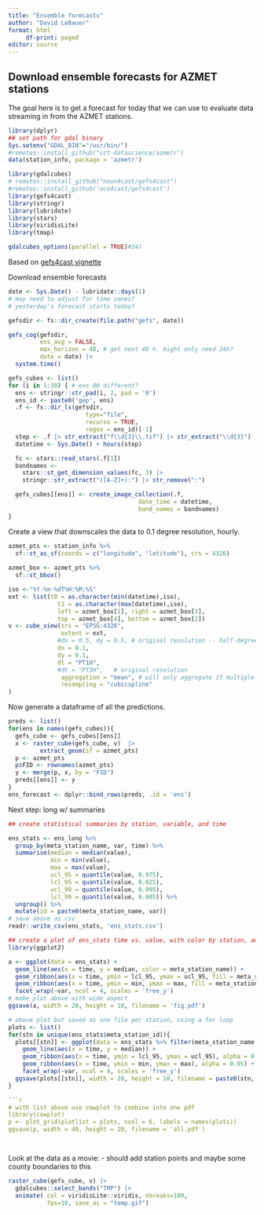 ```yaml
---
title: "Ensemble forecasts"
author: "David LeBauer"
format: html
     df-print: paged
editor: source
---
```



## Download ensemble forecasts for AZMET stations

The goal here is to get a forecast for today that we can use to evaluate data streaming in from the AZMET stations.

```r
library(dplyr)
## set path for gdal binary 
Sys.setenv("GDAL_BIN"="/usr/bin/")
#remotes::install_github("cct-datascience/azmetr")
data(station_info, package = 'azmetr')

library(gdalcubes) 
# remotes::install_github("neon4cast/gefs4cast")
#remotes::install_github('eco4cast/gefs4cast')
library(gefs4cast) 
library(stringr)
library(lubridate)
library(stars)
library(viridisLite)
library(tmap)

gdalcubes_options(parallel = TRUE)#24)
```


Based on [gefs4cast vignette](https://projects.ecoforecast.org/gefs4cast/articles/gefs-cog.html)

Download ensemble forecasts
```r
date <- Sys.Date() - lubridate::days(1)
# may need to adjust for time zones?
# yesterday's forecast starts today?

gefsdir <- fs::dir_create(file.path("gefs", date))

gefs_cog(gefsdir, 
         ens_avg = FALSE,
         max_horizon = 48, # get next 48 h. might only need 24h?          
         date = date) |>
  system.time()
```

```r
gefs_cubes <- list()
for (i in 1:30) { # ens 00 different?
  ens <- stringr::str_pad(i, 2, pad = '0')
  ens_id <- paste0('gep', ens)
  .f <- fs::dir_ls(gefsdir, 
                      type="file", 
                      recurse = TRUE,
                      regex = ens_id)[-1]
  step <- .f |> str_extract("f\\d{3}\\.tif") |> str_extract("\\d{3}") 
  datetime <- Sys.Date() + hours(step) 

  fc <- stars::read_stars(.f[1]) 
  bandnames <- 
    stars::st_get_dimension_values(fc, 3) |>
    stringr::str_extract("([A-Z]+):") |> str_remove(":")

  gefs_cubes[[ens]] <- create_image_collection(.f,
                                     date_time = datetime, 
                                     band_names = bandnames)
}
```

Create a view that downscales the data to 0.1 degree resolution, hourly.
```r

azmet_pts <- station_info %>% 
  sf::st_as_sf(coords = c("longitude", "latitude"), crs = 4326)
  
azmet_box <- azmet_pts %>% 
  sf::st_bbox() 

iso <-"%Y-%m-%dT%H:%M:%S"
ext <- list(t0 = as.character(min(datetime),iso), 
              t1 = as.character(max(datetime),iso),
              left = azmet_box[1], right = azmet_box[3],
              top = azmet_box[4], bottom = azmet_box[2])
v <- cube_view(srs = "EPSG:4326", 
               extent = ext,
              #dx = 0.5, dy = 0.5, # original resolution -- half-degree
              dx = 0.1, 
              dy = 0.1,
              dt = "PT1H",
              #dt = "PT3H",   # original resolution
               aggregation = "mean", # will only aggregate if multiple ensemble members are viewed
               resampling = "cubicspline"
)
```

Now generate a dataframe of all the predictions.
```r

preds <- list()
for(ens in names(gefs_cubes)){
  gefs_cube <- gefs_cubes[[ens]]
  x <- raster_cube(gefs_cube, v)  |> 
         extract_geom(sf = azmet_pts)
  p <- azmet_pts
  p$FID <- rownames(azmet_pts)
  y <- merge(p, x, by = "FID")
  preds[[ens]] <- y
}
ens_forecast <- dplyr::bind_rows(preds, .id = 'ens')
```


Next step: long w/ summaries

```r
## create statistical summaries by station, variable, and time

ens_stats <- ens_long %>% 
  group_by(meta_station_name, var, time) %>% 
  summarise(median = median(value),
            min = min(value),
            max = max(value),
            ucl_95 = quantile(value, 0.975),
            lcl_95 = quantile(value, 0.025),
            ucl_99 = quantile(value, 0.995),
            lcl_99 = quantile(value, 0.005)) %>% 
  ungroup() %>% 
  mutate(id = paste0(meta_station_name, var))
# save above as csv
readr::write_csv(ens_stats, 'ens_stats.csv')
```

```r
## create a plot of ens_stats time vs. value, with color by station, and facet by variable
library(ggplot2)

a <- ggplot(data = ens_stats) +
  geom_line(aes(x = time, y = median, color = meta_station_name)) +
  geom_ribbon(aes(x = time, ymin = lcl_95, ymax = ucl_95, fill = meta_station_name), alpha = 0.25) +
  geom_ribbon(aes(x = time, ymin = min, ymax = max, fill = meta_station_name), alpha = 0.05) +
  facet_wrap(~var, ncol = 4, scales = 'free_y')
# make plot above with wide aspect
ggsave(a, width = 20, height = 10, filename = 'fig.pdf')

# above plot but saved as one file per station, using a for loop
plots <- list()
for(stn in unique(ens_stats$meta_station_id)){
  plots[[stn]] <- ggplot(data = ens_stats %>% filter(meta_station_name == stn)) +
    geom_line(aes(x = time, y = median)) +
    geom_ribbon(aes(x = time, ymin = lcl_95, ymax = ucl_95), alpha = 0.25) +
    geom_ribbon(aes(x = time, ymin = min, ymax = max), alpha = 0.05) +
    facet_wrap(~var, ncol = 4, scales = 'free_y')
  ggsave(plots[[stn]], width = 20, height = 10, filename = paste0(stn, '.pdf'))
}

```r
# with list above use cowplot to combine into one pdf
library(cowplot)
p <- plot_grid(plotlist = plots, ncol = 6, labels = names(plots))
ggsave(p, width = 40, height = 20, filename = 'all.pdf')
```

```r
```

```r

```


Look at the data as a movie:
- should add station points and maybe some county boundaries to this
```r
raster_cube(gefs_cube, v) |>
  gdalcubes::select_bands("TMP") |>
  animate( col = viridisLite::viridis, nbreaks=100,
           fps=10, save_as = "temp.gif")
```

